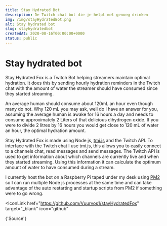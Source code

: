 ```yaml
---
title: Stay Hydrated Bot
description: De Twitch chat bot die je helpt met genoeg drinken
img: /img/stayHydratedBot.png
alt: Stay hydrated bot
slug: stayhydratedbot
createdAt: 2020-08-16T00:00:00+0000
status: public
---
```


# Stay hydrated bot

Stay Hydrated Fox is a Twitch Bot helping streamers maintain optimal hydration. It does this by sending hourly hydration reminders in the Twitch chat with the amount of water the streamer should have consumed since they started streaming.

An average human should consume about 120mL an hour even though many do not. Why 120 mL you may ask, well do I have an answer for you, assuming the average human is awake for 16 hours a day and needs to consume approximately 2 Liters of that delicious dihydrogen oxide. If you were to divide 2 litres by 16 hours you would get close to 120 mL of water an hour, the optimal hydration amount.

Stay Hydrated Fox is made using Node js, [tmi.js](https://www.npmjs.com/package/tmi.js) and the Twitch API. To interface with the Twitch chat I use tmi.js, this allows you to easily connect to a channels chat, read messages and send messages.
The Twitch API is used to get information about which channels are currently live and when they started streaming. Using this information it can calculate the optimum amount of water to have consumed during a stream.

I currently host the bot on a Raspberry Pi taped under my desk using [PM2](https://pm2.keymetrics.io/) so I can run multiple Node js processes at the same time and can take advantage of the auto restarting and startup scripts from PM2 if something were to go wrong.

<IconLink
  href="https://github.com/Vuurvos1/stayHydratedFox"
  target="_blank"
  icon="github"
>
  {'Source'}
</IconLink>
